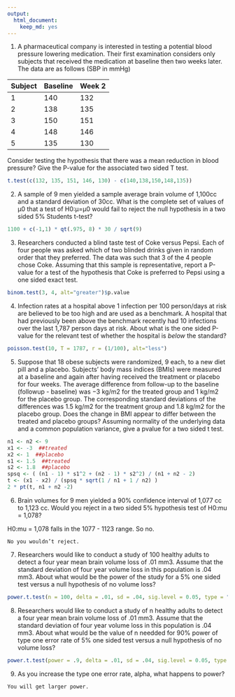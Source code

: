```yaml
---
output:
  html_document:
    keep_md: yes
---
```


1. A pharmaceutical company is interested in testing a potential blood pressure lowering medication. Their first examination considers only subjects that received the medication at baseline then two weeks later. The data are as follows (SBP in mmHg)

| Subject | Baseline | Week 2 |
|---------|----------|--------|
| 1       | 140      | 132    |
| 2       | 138      | 135    |
| 3       | 150      | 151    |
| 4       | 148      | 146    |
| 5       | 135      | 130    |

Consider testing the hypothesis that there was a mean reduction in blood pressure? Give the P-value for the associated two sided T test.

```r
t.test(c(132, 135, 151, 146, 130) - c(140,138,150,148,135))
```

2. A sample of 9 men yielded a sample average brain volume of 1,100cc and a standard deviation of 30cc. What is the complete set of values of μ0 that a test of H0:μ=μ0 would fail to reject the null hypothesis in a two sided 5% Students t-test?

```r
1100 + c(-1,1) * qt(.975, 8) * 30 / sqrt(9)
```

3. Researchers conducted a blind taste test of Coke versus Pepsi. Each of four people was asked which of two blinded drinks given in random order that they preferred. The data was such that 3 of the 4 people chose Coke. Assuming that this sample is representative, report a P-value for a test of the hypothesis that Coke is preferred to Pepsi using a one sided exact test.

```r
binom.test(3, 4, alt="greater")$p.value
```

4. Infection rates at a hospital above 1 infection per 100 person/days at risk are believed to be too high and are used as a benchmark. A hospital that had previously been above the benchmark recently had 10 infections over the last 1,787 person days at risk. About what is the one sided P-value for the relevant test of whether the hospital is *below* the standard?

```r
poisson.test(10, T = 1787, r = (1/100), alt="less")
```

5. Suppose that 18 obese subjects were randomized, 9 each, to a new diet pill and a placebo. Subjects’ body mass indices (BMIs) were measured at a baseline and again after having received the treatment or placebo for four weeks. The average difference from follow-up to the baseline (followup - baseline) was −3 kg/m2 for the treated group and 1 kg/m2 for the placebo group. The corresponding standard deviations of the differences was 1.5 kg/m2 for the treatment group and 1.8 kg/m2 for the placebo group. Does the change in BMI appear to differ between the treated and placebo groups? Assuming normality of the underlying data and a common population variance, give a pvalue for a two sided t test.

```r
n1 <- n2 <- 9
x1 <- -3  ##treated
x2 <- 1  ##placebo
s1 <- 1.5  ##treated
s2 <- 1.8  ##placebo
spsq <- ( (n1 - 1) * s1^2 + (n2 - 1) * s2^2) / (n1 + n2 - 2)
t <- (x1 - x2) / (spsq * sqrt(1 / n1 + 1 / n2) )
2 * pt(t, n1 + n2 -2)
```

6. Brain volumes for 9 men yielded a 90% confidence interval of 1,077 cc to 1,123 cc. Would you reject in a two sided 5% hypothesis test of H0:mu = 1,078?

H0:mu = 1,078 falls in the 1077 - 1123 range. So no.

```
No you wouldn’t reject.
```

7. Researchers would like to conduct a study of 100 healthy adults to detect a four year mean brain volume loss of .01 mm3. Assume that the standard deviation of four year volume loss in this population is .04 mm3. About what would be the power of the study for a 5% one sided test versus a null hypothesis of no volume loss?

```r
power.t.test(n = 100, delta = .01, sd = .04, sig.level = 0.05, type = "one.sample", alt = "one.sided")$power
```


8. Researchers would like to conduct a study of n healthy adults to detect a four year mean brain volume loss of .01 mm3. Assume that the standard deviation of four year volume loss in this population is .04 mm3. About what would be the value of n needded for 90% power of type one error rate of 5% one sided test versus a null hypothesis of no volume loss?

```r
power.t.test(power = .9, delta = .01, sd = .04, sig.level = 0.05, type = "one.sample", alt = "one.sided")$n
```

9. As you increase the type one error rate, alpha, what happens to power?

```
You will get larger power.
```